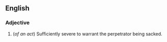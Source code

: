 ==English==

===Adjective===
{{en-adj}}

# (''of an act'') Sufficiently severe to warrant the perpetrator being sacked.
